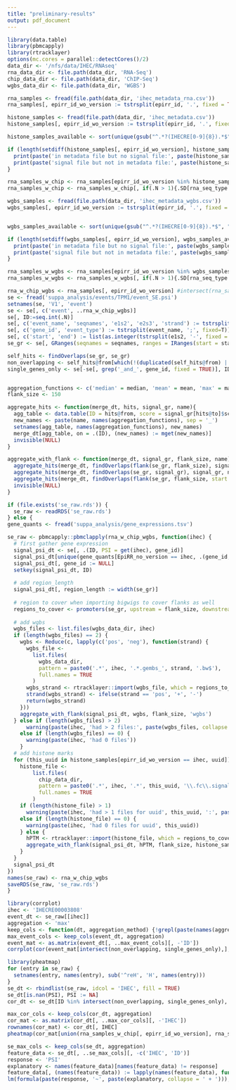```yaml
---
title: "preliminary-results"
output: pdf_document
---
```


```r
library(data.table)
library(pbmcapply)
library(rtracklayer)
options(mc.cores = parallel::detectCores()/2)
data_dir <- '/nfs/data/IHEC/RNAseq'
rna_data_dir <- file.path(data_dir, 'RNA-Seq')
chip_data_dir <- file.path(data_dir, 'ChIP-Seq')
wgbs_data_dir <- file.path(data_dir, 'WGBS')
```


```r
rna_samples <- fread(file.path(data_dir, 'ihec_metadata_rna.csv'))
rna_samples[, epirr_id_wo_version := tstrsplit(epirr_id, '.', fixed = TRUE)[1]]

histone_samples <- fread(file.path(data_dir, 'ihec_metadata.csv'))
histone_samples[, epirr_id_wo_version := tstrsplit(epirr_id, '.', fixed = TRUE)[1]]

histone_samples_available <- sort(unique(gsub("^.*?(IHECRE[0-9]{8}).*$", "\\1", list.files(chip_data_dir, '\\.signal\\.bigwig$'))))

if (length(setdiff(histone_samples[, epirr_id_wo_version], histone_samples_available)) > 0) {
  print(paste('in metadata file but no signal file:', paste(histone_samples[!epirr_id_wo_version %in% histone_samples_available, epirr_id_wo_version], collapse = ', ')))
  print(paste('signal file but not in metadata file:', paste(histone_samples_available[!histone_samples_available %in% histone_samples[, epirr_id_wo_version]], collapse = ', ')))
}

rna_samples_w_chip <- rna_samples[epirr_id_wo_version %in% histone_samples_available]
rna_samples_w_chip <- rna_samples_w_chip[, if(.N > 1){.SD[rna_seq_type != 'total-RNA-Seq']}else{.SD}, by = epirr_id_wo_version]

wgbs_samples <- fread(file.path(data_dir, 'ihec_metadata_wgbs.csv'))
wgbs_samples[, epirr_id_wo_version := tstrsplit(epirr_id, '.', fixed = TRUE)[1]]


wgbs_samples_available <- sort(unique(gsub("^.*?(IHECRE[0-9]{8}).*$", "\\1", list.files(wgbs_data_dir, '\\.gembs_(pos|neg)\\.bw$'))))

if (length(setdiff(wgbs_samples[, epirr_id_wo_version], wgbs_samples_available)) > 0) {
  print(paste('in metadata file but no signal file:', paste(wgbs_samples[!epirr_id_wo_version %in% wgbs_samples_available, epirr_id_wo_version], collapse = ', ')))
  print(paste('signal file but not in metadata file:', paste(wgbs_samples_available[!wgbs_samples_available %in% wgbs_samples[, epirr_id_wo_version]], collapse = ', ')))
}

rna_samples_w_wgbs <- rna_samples[epirr_id_wo_version %in% wgbs_samples_available]
rna_samples_w_wgbs <- rna_samples_w_wgbs[, if(.N > 1){.SD[rna_seq_type != 'total-RNA-Seq']}else{.SD}, by = epirr_id_wo_version]

```


```r
rna_w_chip_wgbs <- rna_samples[, epirr_id_wo_version] #intersect(rna_samples_w_chip[, epirr_id_wo_version], rna_samples_w_wgbs[, epirr_id_wo_version])
se <- fread('suppa_analysis/events/TPM1/event_SE.psi')
setnames(se, 'V1', 'event')
se <- se[, c('event', ..rna_w_chip_wgbs)]
se[, ID:=seq.int(.N)]
se[, c('event_name', 'seqnames', 'e1s2', 'e2s3', 'strand') := tstrsplit(event, ':', fixed=TRUE)]
se[, c('gene_id', 'event_type') := tstrsplit(event_name, ';', fixed=T)]
se[, c('start', 'end') := list(as.integer(tstrsplit(e1s2, '-', fixed = TRUE)[[2]]), as.integer(tstrsplit(e2s3, '-', fixed = TRUE)[[1]]))]
se_gr <- se[, GRanges(seqnames = seqnames, ranges = IRanges(start = start, end = end), strand = strand)]

self_hits <- findOverlaps(se_gr, se_gr)
non_overlapping <- self_hits@from[which(!(duplicated(self_hits@from) | duplicated(self_hits@from, fromLast = TRUE)))]
single_genes_only <- se[-se[, grep('_and_', gene_id, fixed = TRUE)], ID]


aggregation_functions <- c('median' = median, 'mean' = mean, 'max' = max)
flank_size <- 150

aggregate_hits <- function(merge_dt, hits, signal_gr, name){
  agg_table <- data.table(ID = hits@from, score = signal_gr[hits@to]$score)[, sapply(aggregation_functions, function(fun) fun(score), simplify = FALSE), by = ID]
  new_names <- paste(name, names(aggregation_functions), sep = '_')
  setnames(agg_table, names(aggregation_functions), new_names)
  merge_dt[agg_table, on = .(ID), (new_names) := mget(new_names)]
  invisible(NULL)
}

aggregate_with_flank <- function(merge_dt, signal_gr, flank_size, name) {
  aggregate_hits(merge_dt, findOverlaps(flank(se_gr, flank_size), signal_gr), signal_gr, paste(name, 'up', flank_size, sep = '_'))
  aggregate_hits(merge_dt, findOverlaps(se_gr, signal_gr), signal_gr, name)
  aggregate_hits(merge_dt, findOverlaps(flank(se_gr, flank_size, start = FALSE), signal_gr), signal_gr, paste(name, 'down', flank_size, sep = '_'))
  invisible(NULL)
}

if (file.exists('se_raw.rds')) {
  se_raw <- readRDS('se_raw.rds')
} else {
gene_quants <- fread('suppa_analysis/gene_expressions.tsv')

se_raw <- pbmcapply::pbmclapply(rna_w_chip_wgbs, function(ihec) {
  # first gather gene expression
  signal_psi_dt <- se[, .(ID, PSI = get(ihec), gene_id)]
  signal_psi_dt[unique(gene_quants[EpiRR_no_version == ihec, .(gene_id, gene_tpm)]), on = .(gene_id), gene := gene_tpm]
  signal_psi_dt[, gene_id := NULL]
  setkey(signal_psi_dt, ID)
  
  # add region_length
  signal_psi_dt[, region_length := width(se_gr)]
  
  # region to cover when importing bigwigs to cover flanks as well
  regions_to_cover <- promoters(se_gr, upstream = flank_size, downstream = flank_size)
  
  # add wgbs
  wgbs_files <- list.files(wgbs_data_dir, ihec)
  if (length(wgbs_files) == 2) {
    wgbs <- Reduce(c, lapply(c('pos', 'neg'), function(strand) {
      wgbs_file <-
        list.files(
          wgbs_data_dir,
          pattern = paste0('.*', ihec, '.*.gembs_', strand, '.bw$'),
          full.names = TRUE
        )
      wgbs_strand <- rtracklayer::import(wgbs_file, which = regions_to_cover)
      strand(wgbs_strand) <- ifelse(strand == 'pos', '+', '-')
      return(wgbs_strand)
    }))
    aggregate_with_flank(signal_psi_dt, wgbs, flank_size, 'wgbs')
  } else if (length(wgbs_files) > 2)
      warning(paste(ihec, 'had > 2 files:', paste(wgbs_files, collapse = ', ')))
    else if (length(wgbs_files) == 0) {
      warning(paste(ihec, 'had 0 files'))
    }
  # add histone marks
  for (this_uuid in histone_samples[epirr_id_wo_version == ihec, uuid]) {
    histone_file <-
        list.files(
          chip_data_dir,
          pattern = paste0('.*', ihec, '.*', this_uuid, '\\.fc\\.signal\\.bigwig$'),
          full.names = TRUE
        )
    if (length(histone_file) > 1)
      warning(paste(ihec, 'had > 1 files for uuid', this_uuid, ':', paste(histone_file, collapse = ', ')))
    else if (length(histone_file) == 0) {
      warning(paste(ihec, 'had 0 files for uuid', this_uuid))
    } else {
      hPTM <- rtracklayer::import(histone_file, which = regions_to_cover)
      aggregate_with_flank(signal_psi_dt, hPTM, flank_size, histone_samples[uuid == this_uuid, antibody])
    }
  }
  signal_psi_dt
})
names(se_raw) <- rna_w_chip_wgbs
saveRDS(se_raw, 'se_raw.rds')
}
```

```r
library(corrplot)
ihec <- 'IHECRE00003808'
event_dt <- se_raw[[ihec]]
aggregation <- 'max'
keep_cols <- function(dt, aggregation_method) {!grepl(paste(names(aggregation_functions)[names(aggregation_functions) != aggregation_method], collapse = '|'), names(dt))}
max_event_cols <- keep_cols(event_dt, aggregation)
event_mat <- as.matrix(event_dt[, ..max_event_cols][, -'ID'])
corrplot(cor(event_mat[intersect(non_overlapping, single_genes_only),], use = 'na', method = 'spearman'))
```


```r
library(pheatmap)
for (entry in se_raw) {
  setnames(entry, names(entry), sub('^reH', 'H', names(entry)))
}
se_dt <- rbindlist(se_raw, idcol = 'IHEC', fill = TRUE)
se_dt[is.nan(PSI), PSI := NA]
cor_dt <- se_dt[ID %in% intersect(non_overlapping, single_genes_only), lapply(.SD[, -c('ID', 'PSI')], function(y) cor(y, PSI, use = 'na', method = 'spearman')), by = 'IHEC']

max_cor_cols <- keep_cols(cor_dt, aggregation)
cor_mat <- as.matrix(cor_dt[, ..max_cor_cols][, -'IHEC'])
rownames(cor_mat) <- cor_dt[, IHEC]
pheatmap(cor_mat[union(rna_samples_w_chip[, epirr_id_wo_version], rna_samples_w_wgbs[, epirr_id_wo_version]), ], color = colorRampPalette(c("red", "white", "blue"))(100), breaks = seq(-1, 1, by = 2/100))
```

```r
se_max_cols <- keep_cols(se_dt, aggregation)
feature_data <- se_dt[, ..se_max_cols][, -c('IHEC', 'ID')]
response <- 'PSI'
explanatory <- names(feature_data)[names(feature_data) != response]
feature_data[, (names(feature_data)) := lapply(names(feature_data), function(x) scale(get(x)))]
lm(formula(paste(response, '~', paste(explanatory, collapse = ' + '))), feature_data)
```

